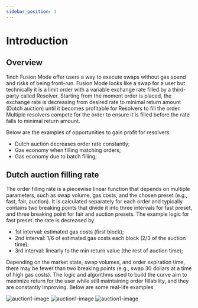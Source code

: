 ```yaml
---
sidebar_position: 1
---
```


# Introduction

## Overview

1inch Fusion Mode offer users a way to execute swaps without gas spend and risks of being front-run. Fusion Mode looks like a swap for a user but technically it is a limit order with a variable exchange rate filled by a third-party called Resolver. Starting from the moment order is placed, the exchange rate is decreasing from desired rate to minimal return amount (Dutch auction) until it becomes profitable for Resolvers to fill the order. Multiple resolvers compete for the order to ensure it is filled before the rate falls to minimal return amount.

Below are the examples of opportunities to gain profit for resolvers:

+ Dutch auction decreases order rate constantly;
+ Gas economy when filling matching orders;
+ Gas economy due to batch filling;

## Dutch auction filling rate

The order filling rate is a piecewise linear function that depends on multiple parameters, such as swap volume, gas costs, and the chosen preset (e.g., fast, fair, auction). It is calculated separately for each order and typically contains two breaking points that divide it into three intervals for fast preset, and three breaking point for fair and auction presets. The example logic for fast preset. the rate is decreased by

+ 1st interval: estimated gas costs (first block);
+ 2nd interval: 1/6 of estimated gas costs each block (2/3 of the auction time);
+ 3rd interval: linearly to the min return value (the rest of auction time);

Depending on the market state, swap volumes, and order expiration time, there may be fewer than two breaking points (e.g., swap 30 dollars at a time of high gas costs).
The logic and algorithms used to build the curve aim to maximize return for the user while still maintaining order fillability, and they are constantly improving.
Below are some real-life examples

<img src='/img/fusion/auction-1.png' alt="auction1-image"/>
<img src='/img/fusion/auction-2.png' alt="auction1-image"/>
<img src='/img/fusion/auction-3.png' alt="auction1-image"/>
